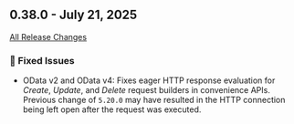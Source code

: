 ## 0.38.0 - July 21, 2025

[All Release Changes](https://github.com/SAP/cloud-sdk-java/releases/tag/rel%2F0.38.0)

### 🐛 Fixed Issues

- OData v2 and OData v4: Fixes eager HTTP response evaluation for _Create_, _Update_, and _Delete_ request builders in convenience APIs.
  Previous change of `5.20.0` may have resulted in the HTTP connection being left open after the request was executed.
